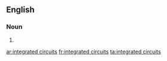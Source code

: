 ==English==

===Noun===
{{head|en}}

# {{plural of|integrated circuit}}

[[ar:integrated circuits]]
[[fr:integrated circuits]]
[[ta:integrated circuits]]